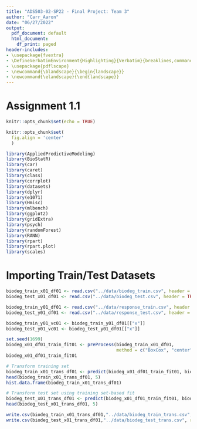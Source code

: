 ```yaml
---
title: "ADS503-02-SP22 - Final Project: Team 3"
author: "Carr_Aaron"
date: "06/27/2022"
output:
  pdf_document: default
  html_document:
    df_print: paged
header-includes:
- \usepackage{fvextra}
- \DefineVerbatimEnvironment{Highlighting}{Verbatim}{breaklines,commandchars=\\\{\}}
- \usepackage{pdflscape}
- \newcommand{\blandscape}{\begin{landscape}}
- \newcommand{\elandscape}{\end{landscape}}
---
```


# Assignment 1.1
```r
knitr::opts_chunk$set(echo = TRUE)
```

```r
knitr::opts_chunk$set(
  fig.align = 'center'
  )
```

```r
library(AppliedPredictiveModeling)
library(BioStatR)
library(car)
library(caret)
library(class)
library(corrplot)
library(datasets)
library(dplyr)
library(e1071)
library(Hmisc)
library(mlbench)
library(ggplot2)
library(gridExtra)
library(psych)
library(randomForest)
library(RANN)
library(rpart)
library(rpart.plot)
library(scales)
```

# Importing Train/Test Datasets
```r
biodeg_train_x01_df01 <- read.csv("../data/biodeg_train.csv", header = TRUE, sep = ",")
biodeg_test_x01_df01 <- read.csv("../data/biodeg_test.csv", header = TRUE, sep = ",")

biodeg_train_y01_df01 <- read.csv("../data/response_train.csv", header = TRUE, sep = ",")
biodeg_test_y01_df01 <- read.csv("../data/response_test.csv", header = TRUE, sep = ",")

biodeg_train_y01_vc01 <- biodeg_train_y01_df01[["x"]]
biodeg_test_y01_vc01 <- biodeg_test_y01_df01[["x"]]
```

```r
set.seed(1699)
biodeg_x01_df01_train_fit01 <- preProcess(biodeg_train_x01_df01,
                                          method = c("BoxCox", "center", "scale", "nzv", "spatialSign"))
biodeg_x01_df01_train_fit01

# Transform training set
biodeg_train_x01_trans_df01 <- predict(biodeg_x01_df01_train_fit01, biodeg_train_x01_df01)
head(biodeg_train_x01_trans_df01, 5)
hist.data.frame(biodeg_train_x01_trans_df01)

# Transform test set using training set-based fit
biodeg_test_x01_trans_df01 <- predict(biodeg_x01_df01_train_fit01, biodeg_test_x01_df01)
head(biodeg_test_x01_trans_df01, 5)
```
```r
write.csv(biodeg_train_x01_trans_df01,"../data/biodeg_train_trans.csv", row.names = FALSE)
write.csv(biodeg_test_x01_trans_df01,"../data/biodeg_test_trans.csv", row.names = FALSE)
```

